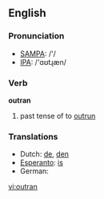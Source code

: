 ==English==

===Pronunciation===
*[[w:SAMPA|SAMPA]]: /'/
*[[w:IPA|IPA]]: /'ɑʊtɻæn/

===Verb===
'''outran'''

# past tense of to [[outrun]]

===Translations===
*Dutch: [[de]], [[den]]
*[[Esperanto]]: [[is]]
*German: [[]]

[[vi:outran]]
